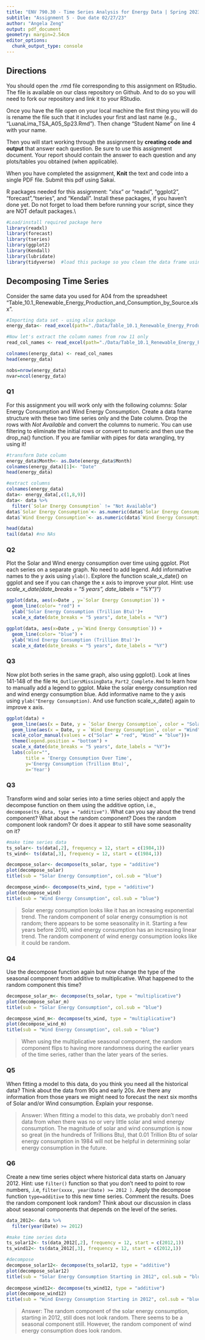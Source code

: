 ```yaml
---
title: "ENV 790.30 - Time Series Analysis for Energy Data | Spring 2023"
subtitle: "Assignment 5 - Due date 02/27/23"
author: "Angela Zeng"
output: pdf_document
geometry: margin=2.54cm
editor_options: 
  chunk_output_type: console
---
```


## Directions
  
You should open the .rmd file corresponding to this assignment on RStudio. The file is available on our class repository on Github. And to do so you will need to fork our repository and link it to your RStudio.  

Once you have the file open on your local machine the first thing you will do is rename the file such that it includes your first and last name (e.g., "LuanaLima_TSA_A05_Sp23.Rmd"). Then change "Student Name" on line 4 with your name. 

Then you will start working through the assignment by  **creating code and output** that answer each question. Be sure to use this assignment document. Your report should contain the answer to each question and any plots/tables you obtained (when applicable).

When you have completed the assignment, **Knit** the text and code into a single PDF file. Submit this pdf using Sakai. 

R packages needed for this assignment: "xlsx" or "readxl", "ggplot2", "forecast","tseries", and "Kendall". Install these packages, if you haven't done yet. Do not forget to load them before running your script, since they are NOT default packages.\\

```r
#Load/install required package here
library(readxl)
library(forecast)
library(tseries)
library(ggplot2)
library(Kendall)
library(lubridate)
library(tidyverse)  #load this package so you clean the data frame using pipes
```

## Decomposing Time Series

Consider the same data you used for A04 from the spreadsheet "Table_10.1_Renewable_Energy_Production_and_Consumption_by_Source.xlsx".

```r
#Importing data set - using xlsx package
energy_data<- read_excel(path="./Data/Table_10.1_Renewable_Energy_Production_and_Consumption_by_Source.xlsx",skip = 12, sheet="Monthly Data",col_names=FALSE)

#Now let's extract the column names from row 11 only
read_col_names <- read_excel(path="./Data/Table_10.1_Renewable_Energy_Production_and_Consumption_by_Source.xlsx",skip = 10,n_max = 1, sheet="Monthly Data",col_names=FALSE) 

colnames(energy_data) <- read_col_names
head(energy_data)

nobs=nrow(energy_data)
nvar=ncol(energy_data)
```

### Q1

For this assignment you will work only with the following columns: Solar Energy Consumption and Wind Energy Consumption. Create a data frame structure with these two time series only and the Date column. Drop the rows with *Not Available* and convert the columns to numeric. You can use filtering to eliminate the initial rows or convert to numeric and then use the drop_na() function. If you are familiar with pipes for data wrangling, try using it!

```r
#transform Date column 
energy_data$Month<- as.Date(energy_data$Month)
colnames(energy_data)[1]<- "Date"
head(energy_data)

#extract columns 
colnames(energy_data)
data<- energy_data[,c(1,8,9)]
data<- data %>%
  filter(`Solar Energy Consumption` != "Not Available")
data$`Solar Energy Consumption`<- as.numeric(data$`Solar Energy Consumption`)
data$`Wind Energy Consumption`<- as.numeric(data$`Wind Energy Consumption`)

head(data)
tail(data) #no NAs
```

### Q2

Plot the Solar and Wind energy consumption over time using ggplot. Plot each series on a separate graph. No need to add legend. Add informative names to the y axis using `ylab()`. Explore the function scale_x\_date() on ggplot and see if you can change the x axis to improve your plot. Hint: use *scale_x\_date(date_breaks = "5 years", date_labels = "%Y")")*

```r
ggplot(data, aes(x=Date , y=`Solar Energy Consumption`)) +
  geom_line(color= "red") + 
  ylab('Solar Energy Consumption (Trillion Btu)')+
  scale_x_date(date_breaks = "5 years", date_labels = "%Y")

ggplot(data, aes(x=Date , y=`Wind Energy Consumption`)) +
  geom_line(color= "blue") + 
  ylab('Wind Energy Consumption (Trillion Btu)')+
  scale_x_date(date_breaks = "5 years", date_labels = "%Y")
```

### Q3

Now plot both series in the same graph, also using ggplot(). Look at lines 141-148 of the file `M4_OutliersMissingData_Part2_Complete.Rmd` to learn how to manually add a legend to ggplot. Make the solar energy consumption red and wind energy consumption blue. Add informative name to the y axis using `ylab("Energy Consumption)`. And use function scale_x\_date() again to improve x axis.

```r
ggplot(data) +
  geom_line(aes(x = Date, y = `Solar Energy Consumption`, color = "Solar")) +
  geom_line(aes(x = Date, y = `Wind Energy Consumption`, color = "Wind")) +
  scale_color_manual(values = c("Solar" = "red", "Wind" = "blue"))+
  theme(legend.position = "bottom") +
  scale_x_date(date_breaks = "5 years", date_labels = "%Y")+
  labs(color="",
       title = 'Energy Consumption Over Time',
       y='Energy Consumption (Trillion Btu)',
       x='Year')
```

### Q3

Transform wind and solar series into a time series object and apply the decompose function on them using the additive option, i.e., `decompose(ts_data, type = "additive")`. What can you say about the trend component? What about the random component? Does the random component look random? Or does it appear to still have some seasonality on it?

```r
#make time series data 
ts_solar<- ts(data[,2], frequency = 12, start = c(1984,1))
ts_wind<- ts(data[,3], frequency = 12, start = c(1984,1))

decompose_solar<- decompose(ts_solar, type = "additive")
plot(decompose_solar) 
title(sub = "Solar Energy Consumption", col.sub = "blue")

decompose_wind<- decompose(ts_wind, type = "additive")
plot(decompose_wind)
title(sub = "Wind Energy Consumption", col.sub = "blue")
```
>Solar energy consumption looks like it has an increasing exponential trend. The random component of solar energy consumption is not random; there appears to be some seasonality in it. Starting a few years before 2010, wind energy consumption has an increasing linear trend. The random component of wind energy consumption looks like it could be random. 

### Q4

Use the decompose function again but now change the type of the seasonal component from additive to multiplicative. What happened to the random component this time?

```r
decompose_solar_m<- decompose(ts_solar, type = "multiplicative")
plot(decompose_solar_m)
title(sub = "Solar Energy Consumption", col.sub = "blue")

decompose_wind_m<- decompose(ts_wind, type = "multiplicative")
plot(decompose_wind_m)
title(sub = "Wind Energy Consumption", col.sub = "blue")
```
>When using the multiplicative seasonal component, the random component flips to having more randomness during the earlier years of the time series, rather than the later years of the series. 

### Q5

When fitting a model to this data, do you think you need all the historical data? Think about the data from 90s and early 20s. Are there any information from those years we might need to forecast the next six months of Solar and/or Wind consumption. Explain your response.

> Answer: When fitting a model to this data, we probably don't need data from when there was no or very little solar and wind energy consumption. The magnitude of solar and wind consumption is now so great (in the hundreds of Trillions Btu), that 0.01 Trillion Btu of solar energy consumption in 1984 will not be helpful in determining solar energy consumption in the future. 

### Q6

Create a new time series object where historical data starts on January 2012. Hint: use `filter()` function so that you don't need to point to row numbers, .i.e, `filter(xxxx, year(Date) >= 2012 )`. Apply the decompose function `type=additive` to this new time series. Comment the results. Does the random component look random? Think about our discussion in class about seasonal components that depends on the level of the series. 

```r
data_2012<- data %>%
  filter(year(Date) >= 2012)

#make time series data 
ts_solar12<- ts(data_2012[,2], frequency = 12, start = c(2012,1))
ts_wind12<- ts(data_2012[,3], frequency = 12, start = c(2012,1))

#decompose 
decompose_solar12<- decompose(ts_solar12, type = "additive")
plot(decompose_solar12) 
title(sub = "Solar Energy Consumption Starting in 2012", col.sub = "blue")
    
decompose_wind12<- decompose(ts_wind12, type = "additive")
plot(decompose_wind12)
title(sub = "Wind Energy Consumption Starting in 2012", col.sub = "blue")
```

> Answer: The random component of the solar energy consumption, starting in 2012, still does not look random. There seems to be a seasonal component still. However, the random component of wind energy consumption does look random. 



